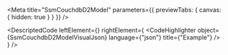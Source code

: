 
<Meta title="SsmCouchdbD2Model" parameters={{ previewTabs: { canvas: { hidden: true } } }} />

<DescriptedCode
  leftElement={<SsmCouchdbD2ModelDesc />}
  rightElement={
    <CodeHighlighter
      object={SsmCouchdbD2ModelVisualJson}
      language={"json"}
      title={"Example"}
    />
  }
/>

<DatabaseDTOIndex />

<DatabaseChangesDTOIndex />
